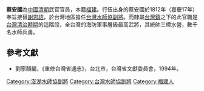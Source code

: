 '''蔡安國'''為[[中國|中國]][[清朝|清朝]]武官官員，本籍[[福建|福建]]。行伍出身的蔡安國於1812年（嘉慶17年）奉旨接替[[謝恩詔|謝恩詔]]，於台灣地區擔任[[台灣水師協|台灣水師協]][[副將|副將]]。而隸屬[[台灣鎮|台灣鎮]]之下的此官職是[[台灣清治時期|台灣清治時期]]的這階段，全台灣的海防軍事層級最高武將，其統帥三標水營，數千名水師兵勇。
{{start box}}
{{s-before|[[謝恩詔|謝恩詔]]}}
{{s-title|[[台灣水師協|台灣水師協]][[副將|副將]]|1812年上任}}
{{s-after|[[陳光求|陳光求]]}}
{{end box}}
{{start box}}
{{s-before|[[陳景星|陳景星]]}}
{{s-title|[[澎湖水師協|澎湖水師協]][[副將|副將]]|1808年上任}}
{{s-after|[[劉成魁|劉成魁]]}}
{{end box}}

==參考文獻==
*劉寧顏編，《重修台灣省通志》，台北市，台灣省文獻委員會，1994年。

[[Category:澎湖水師協副將|Category:澎湖水師協副將]]
[[Category:台灣水師協副將|Category:台灣水師協副將]]
[[Category:福建人|Category:福建人]]
{{清朝人物小作品}}